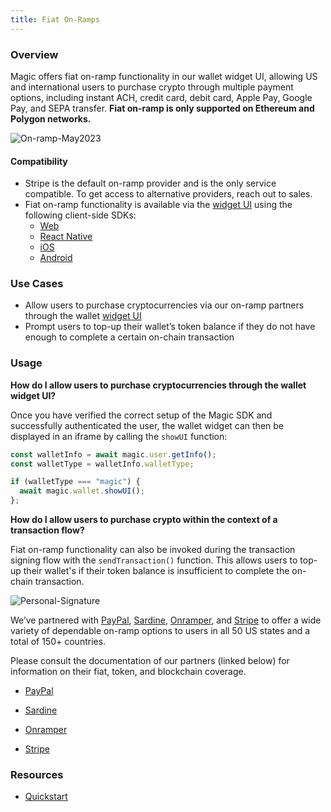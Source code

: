 ```yaml
---
title: Fiat On-Ramps
---
```


### Overview

Magic offers fiat on-ramp functionality in our wallet widget UI, allowing US and international users to purchase crypto through multiple payment options, including instant ACH, credit card, debit card, Apple Pay, Google Pay, and SEPA transfer. **Fiat on-ramp is only supported on Ethereum and Polygon networks.**

<Frame>
  <img src="/images/On-ramp-May2023.webp" alt="On-ramp-May2023" />
</Frame>

#### Compatibility

- Stripe is the default on-ramp provider and is the only service compatible. To get access to alternative providers, reach out to sales.
- Fiat on-ramp functionality is available via the [widget UI](/docs/embedded-wallet/wallets/customization/widget-ui) using the following client-side SDKs:
  - [Web](/docs/embedded-wallet/api/client-side-sdks/web)
  - [React Native](/docs/embedded-wallet/api/client-side-sdks/react-native)
  - [iOS](/docs/embedded-wallet/api/client-side-sdks/ios)
  - [Android](/docs/embedded-wallet/api/client-side-sdks/android)

### Use Cases

- Allow users to purchase cryptocurrencies via our on-ramp partners through the wallet [widget UI](/docs/embedded-wallet/wallets/customization/widget-ui)
- Prompt users to top-up their wallet’s token balance if they do not have enough to complete a certain on-chain transaction

### Usage

**How do I allow users to purchase cryptocurrencies through the wallet widget UI?**

Once you have verified the correct setup of the Magic SDK and successfully authenticated the user, the wallet widget can then be displayed in an iframe by calling the `showUI` function: ⁠ ⁠

```javascript JavaScript icon="square-js"
const walletInfo = await magic.user.getInfo();
const walletType = walletInfo.walletType;

if (walletType === "magic") {
  await magic.wallet.showUI();
};
```

**How do I allow users to purchase crypto within the context of a transaction flow?**

Fiat on-ramp functionality can also be invoked during the transaction signing flow with the `sendTransaction()` function. This allows users to top-up their wallet's if their token balance is insufficient to complete the on-chain transaction.

<Frame>
  <img src="/images/Personal-Signature.webp" alt="Personal-Signature" />
</Frame>

We’ve partnered with [PayPal](https://www.paypal.com/), [Sardine](https://www.sardine.ai/), [Onramper](https://onramper.com/), and [Stripe](https://stripe.com/use-cases/crypto) to offer a wide variety of dependable on-ramp options to users in all 50 US states and a total of 150+ countries.

Please consult the documentation of our partners (linked below) for information on their fiat, token, and blockchain coverage.

- [PayPal](https://www.paypal.com/us/cshelp/article/paypal-cryptocurrency-faqs-help565)

- [Sardine](https://docs.sardine.ai/docs/integrate-payments/3xx61dwwr4is6-supported-tokens#supported-tokens)

- [Onramper](https://docs.onramper.com/docs/crypto-currencies)

- [Stripe](https://stripe.com/docs/crypto/overview#feature-set)

### Resources

- [Quickstart](/docs/embedded-wallet/quickstart/overview)
